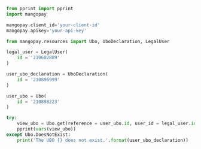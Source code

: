   
```python Python  
from pprint import pprint
import mangopay

mangopay.client_id='your-client-id'
mangopay.apikey='your-api-key'

from mangopay.resources import Ubo, UboDeclaration, LegalUser

legal_user = LegalUser(
    id = '210602889'  
)

user_ubo_declaration = UboDeclaration(
    id = '210896999'
)

user_ubo = Ubo(
    id = '210898223'
)

try:
    view_ubo = Ubo.get(reference = user_ubo.id, user_id = legal_user.id, ubo_declaration_id = user_ubo_declaration.id) 
    pprint(vars(view_ubo))
except Ubo.DoesNotExist:
    print('The UBO {} does not exist.'.format(user_ubo_declaration))  
```